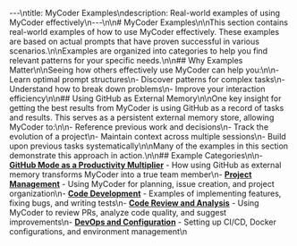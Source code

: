 ---\ntitle: MyCoder Examples\ndescription: Real-world examples of using MyCoder effectively\n---\n\n# MyCoder Examples\n\nThis section contains real-world examples of how to use MyCoder effectively. These examples are based on actual prompts that have proven successful in various scenarios.\n\nExamples are organized into categories to help you find relevant patterns for your specific needs.\n\n## Why Examples Matter\n\nSeeing how others effectively use MyCoder can help you:\n\n- Learn optimal prompt structures\n- Discover patterns for complex tasks\n- Understand how to break down problems\n- Improve your interaction efficiency\n\n## Using GitHub as External Memory\n\nOne key insight for getting the best results from MyCoder is using GitHub as a record of tasks and results. This serves as a persistent external memory store, allowing MyCoder to:\n\n- Reference previous work and decisions\n- Track the evolution of a project\n- Maintain context across multiple sessions\n- Build upon previous tasks systematically\n\nMany of the examples in this section demonstrate this approach in action.\n\n## Example Categories\n\n- [**GitHub Mode as a Productivity Multiplier**](./github-productivity.md) - How using GitHub as external memory transforms MyCoder into a true team member\n- [**Project Management**](./project-management.md) - Using MyCoder for planning, issue creation, and project organization\n- [**Code Development**](./code-development.md) - Examples of implementing features, fixing bugs, and writing tests\n- [**Code Review and Analysis**](./code-review.md) - Using MyCoder to review PRs, analyze code quality, and suggest improvements\n- [**DevOps and Configuration**](./devops.md) - Setting up CI/CD, Docker configurations, and environment management\n